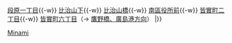 {{鐵道路線|
| 模板名稱 = 皆實線
| 名稱 = <small>[[廣島電鐵]]</small> [[皆實線|皆實線（比治山線）]]
| 代表色 = #7dbf4c
| 背景顏色 = #FFFFFF 
| 車站列表 =  （[[Template:廣島電鐵本線|八丁堀方向、廣島站方向]] ←）[[的場町停留場|的場町]]{{-w}} [[段原一丁目停留場|段原一丁目]]{{-w}} [[比治山下停留場|比治山下]]{{-w}} [[比治山橋停留場|比治山橋]]{{-w}} [[南區役所前停留場|南區役所前]]{{-w}} [[皆實町二丁目停留場|皆實町二丁目]]{{-w}} [[皆實町六丁目停留場|皆實町六丁目]]（→ [[Template:宇品線 (廣島電鐵)|鷹野橋、廣島港方向]]）
|}}<noinclude>
[[Category:廣島電鐵路線模板|Minami]]
</noinclude>